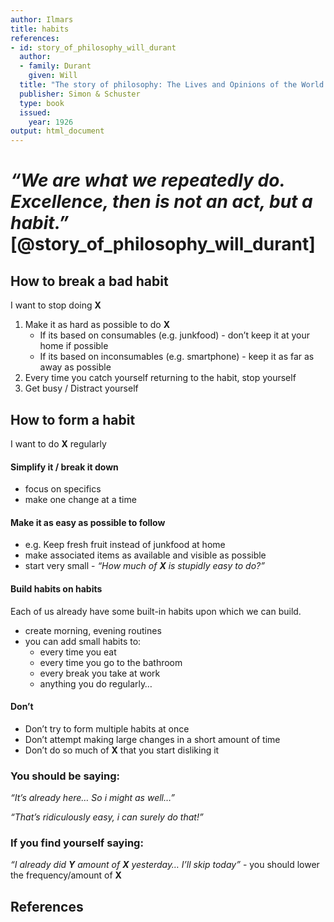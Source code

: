 ```yaml
---
author: Ilmars
title: habits
references:
- id: story_of_philosophy_will_durant
  author:
  - family: Durant
    given: Will
  title: "The story of philosophy: The Lives and Opinions of the World's Greatest Philosophers"
  publisher: Simon & Schuster
  type: book
  issued:
    year: 1926
output: html_document 
---
```

# *"We are what we repeatedly do. Excellence, then is not an act, but a habit."* [@story_of_philosophy_will_durant]

## How to break a bad habit
I want to stop doing **X**

1. Make it as hard as possible to do **X**
	* If its based on consumables (e.g. junkfood) - don't keep it at your home if possible
	* If its based on inconsumables (e.g. smartphone) - keep it as far as away as possible
2. Every time you catch yourself returning to the habit, stop yourself
3. Get busy / Distract yourself

## How to form a habit
I want to do **X** regularly

#### Simplify it / break it down
* focus on specifics
* make one change at a time

#### Make it as easy as possible to follow
* e.g. Keep fresh fruit instead of junkfood at home
* make associated items as available and visible as possible
* start very small - *"How much of **X** is stupidly easy to do?"*

#### Build habits on habits
Each of us already have some built-in habits upon which we can build.

* create morning, evening routines
* you can add small habits to:
	* every time you eat
	* every time you go to the bathroom
	* every break you take at work
	* anything you do regularly...

#### Don't
* Don't try to form multiple habits at once
* Don't attempt making large changes in a short amount of time
* Don't do so much of **X** that you start disliking it

### You should be saying:
*"It's already here... So i might as well..."*

*"That's ridiculously easy, i can surely do that!"*

### If you find yourself saying:
*"I already did **Y** amount of **X** yesterday... I'll skip today"* - you should lower the frequency/amount of **X**

## References
